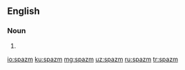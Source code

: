 ==English==

===Noun===
{{head|en|misspelling}}

# {{misspelling of|spasm|lang=en}}

[[io:spazm]]
[[ku:spazm]]
[[mg:spazm]]
[[uz:spazm]]
[[ru:spazm]]
[[tr:spazm]]